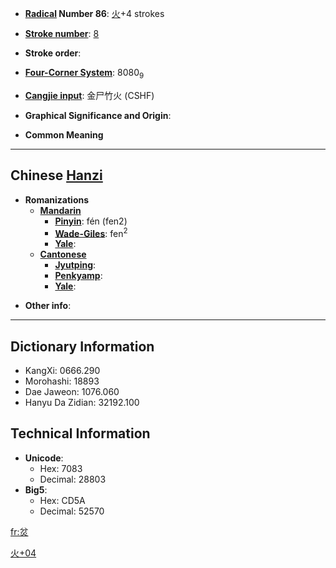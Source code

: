 * '''[[Wiktionary:Chinese radical index| Radical]] Number 86''': [[Wiktionary:Chinese radical index 火|火]]+4 strokes

* '''[[Wiktionary:Chinese total strokes index|Stroke number]]''': [[Wiktionary:Chinese total strokes index 8|8]]

* '''Stroke order''': 

* '''[[Wiktionary:Chinese four corner index|Four-Corner System]]''': 8080<sub>9</sub>

* '''[[Wiktionary:Chinese Cangjie index|Cangjie input]]''': 金尸竹火 (CSHF)

* '''Graphical Significance and Origin''': 

* '''Common Meaning'''

----

== Chinese [[Hanzi]] ==

* '''Romanizations'''
** '''[[Mandarin]]'''
*** '''[[Pinyin]]''': fén (fen2)
*** '''[[Wade-Giles]]''': fen<sup>2</sup>
*** '''[[Yale]]''': 
** '''[[Cantonese]]'''
*** '''[[Jyutping]]''':
*** '''[[Penkyamp]]''': 
*** '''[[Yale]]''': 

* '''Other info''': 

----

== Dictionary Information ==

* KangXi: 0666.290
* Morohashi: 18893
* Dae Jaweon: 1076.060
* Hanyu Da Zidian: 32192.100

== Technical Information ==

* '''Unicode''':
** Hex: 7083
** Decimal: 28803
* '''Big5''':
** Hex: CD5A
** Decimal: 52570

[[Category:CJKV Character articles lacking a common meaning|火+04]]

[[fr:炃]]